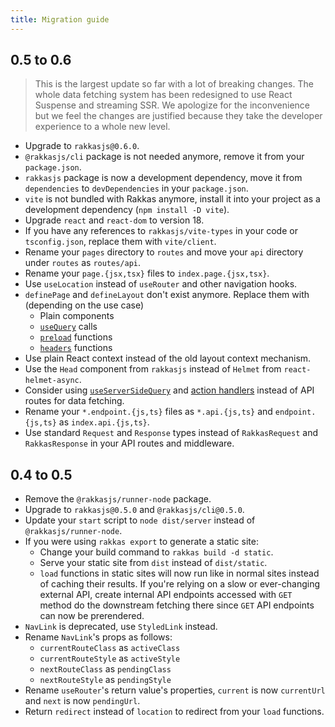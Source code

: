 ```yaml
---
title: Migration guide
---
```


## 0.5 to 0.6

> This is the largest update so far with a lot of breaking changes. The whole data fetching system has been redesigned to use React Suspense and streaming SSR. We apologize for the inconvenience but we feel the changes are justified because they take the developer experience to a whole new level.

- Upgrade to `rakkasjs@0.6.0`.
- `@rakkasjs/cli` package is not needed anymore, remove it from your `package.json`.
- `rakkasjs` package is now a development dependency, move it from `dependencies` to `devDependencies` in your `package.json`.
- `vite` is not bundled with Rakkas anymore, install it into your project as a development dependency (`npm install -D vite`).
- Upgrade `react` and `react-dom` to version 18.
- If you have any references to `rakkasjs/vite-types` in your code or `tsconfig.json`, replace them with `vite/client`.
- Rename your `pages` directory to `routes` and move your `api` directory under `routes` as `routes/api`.
- Rename your `page.{jsx,tsx}` files to `index.page.{jsx,tsx}`.
- Use `useLocation` instead of `useRouter` and other navigation hooks.
- `definePage` and `defineLayout` don't exist anymore. Replace them with (depending on the use case)
  - Plain components
  - [`useQuery`](/guide/use-query) calls
  - [`preload`](/guide/preload-function) functions
  - [`headers`](/guide/status-and-headers) functions
- Use plain React context instead of the old layout context mechanism.
- Use the `Head` component from `rakkasjs` instead of `Helmet` from `react-helmet-async`.
- Consider using [`useServerSideQuery`](/guide/use-server-side-query) and [action handlers](/guide/using-forms) instead of API routes for data fetching.
- Rename your `*.endpoint.{js,ts}` files as `*.api.{js,ts}` and `endpoint.{js,ts}` as `index.api.{js,ts}`.
- Use standard `Request` and `Response` types instead of `RakkasRequest` and `RakkasResponse` in your API routes and middleware.

## 0.4 to 0.5

- Remove the `@rakkasjs/runner-node` package.
- Upgrade to `rakkasjs@0.5.0` and `@rakkasjs/cli@0.5.0`.
- Update your `start` script to `node dist/server` instead of `@rakkasjs/runner-node`.
- If you were using `rakkas export` to generate a static site:
  - Change your build command to `rakkas build -d static`.
  - Serve your static site from `dist` instead of `dist/static`.
  - `load` functions in static sites will now run like in normal sites instead of caching their results. If you're relying on a slow or ever-changing external API, create internal API endpoints accessed with `GET` method do the downstream fetching there since `GET` API endpoints can now be prerendered.
- `NavLink` is deprecated, use `StyledLink` instead.
- Rename `NavLink`'s props as follows:
  - `currentRouteClass` as `activeClass`
  - `currentRouteStyle` as `activeStyle`
  - `nextRouteClass` as `pendingClass`
  - `nextRouteStyle` as `pendingStyle`
- Rename `useRouter`'s return value's properties, `current` is now `currentUrl` and `next` is now `pendingUrl`.
- Return `redirect` instead of `location` to redirect from your `load` functions.
